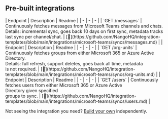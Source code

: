 
## Pre-built integrations

<AccordionGroup>


<Accordion title="Messsages">
| Endpoint | Description | Readme |
| - | - | - |
| `GET /messages` | Continuously fetches messages from Microsoft Teams channels and chats.<br />Details: incremental sync, goes back 10 days on first sync, metadata tracks last sync per channel/chat. | [🔗](https://github.com/NangoHQ/integration-templates/blob/main/integrations/microsoft-teams/syncs/messages.md) |
</Accordion>


<Accordion title="Org Units">
| Endpoint | Description | Readme |
| - | - | - |
| `GET /org-units` | Continuously fetches groups from either Microsoft 365 or Azure Active<br />Directory.<br />Details: full refresh, support deletes, goes back all time, metadata<br />is not required. | [🔗](https://github.com/NangoHQ/integration-templates/blob/main/integrations/microsoft-teams/syncs/org-units.md) |
</Accordion>


<Accordion title="Users">
| Endpoint | Description | Readme |
| - | - | - |
| `GET /users` | Continuously fetches users from either Microsoft 365 or Azure Active<br />Directory given specified<br />groups to sync. | [🔗](https://github.com/NangoHQ/integration-templates/blob/main/integrations/microsoft-teams/syncs/users.md) |
</Accordion>

</AccordionGroup>

<Tip>Not seeing the integration you need? [Build your own](https://docs.nango.dev/guides/platform/functions) independently.</Tip>
